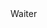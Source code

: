 
<Meta title="360 Menu/Nav Item" component={NavItem} />

<Story name="default">
    <NavItem
        name="waiter"
        icon="WAITER"
        style={{
          background: `#E54A2D`,
        }}
      >
        Waiter
      </NavItem>
</Story>

